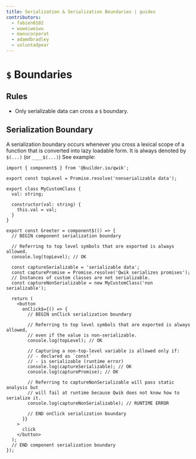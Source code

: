 ```yaml
---
title: Serialization & Serialization Boundaries | guides
contributors:
  - fabien0102
  - wuweiweiwu
  - manucorporat
  - adamdbradley
  - voluntadpear
---
```


# `$` Boundaries

## Rules

- Only serializable data can cross a `$` boundary.

## Serialization Boundary

A serialization boundary occurs whenever you cross a lexical scope of a function that is converted into lazy loadable form. It is always denoted by `$(...)` (or `____$(...)`) See example:

```tsx
import { component$ } from '@builder.io/qwik';

export const topLevel = Promise.resolve('nonserializable data');

export class MyCustomClass {
  val: string;

  constructor(val: string) {
    this.val = val;
  }
}

export const Greeter = component$(() => {
  // BEGIN component serialization boundary

  // Referring to top level symbols that are exported is always allowed.
  console.log(topLevel); // OK

  const captureSerializable = 'serializable data';
  const capturePromise = Promise.resolve('Qwik serializes promises');
  // Instances of custom classes are not serializable.
  const captureNonSerializable = new MyCustomClass('non serializable');

  return (
    <button
      onClick$={() => {
        // BEGIN onClick serialization boundary

        // Referring to top level symbols that are exported is always allowed,
        // even if the value is non-serializable.
        console.log(topLevel); // OK

        // Capturing a non-top-level variable is allowed only if:
        // - declared as `const`
        // - is serializable (runtime error)
        console.log(captureSerializable); // OK
        console.log(capturePromise); // OK

        // Referring to captureNonSerializable will pass static analysis but
        // will fail at runtime because Qwik does not know how to serialize it.
        console.log(captureNonSerializable); // RUNTIME ERROR

        // END onClick serialization boundary
      }}
    >
      click
    </button>
  );
  // END component serialization boundary
});
```

